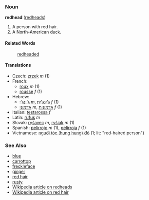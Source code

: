 ===Noun===
'''redhead''' ([[redheads]])

# A person with red hair.
# A North-American duck.
<!-- Capitalised and pluralised, "Redheads" is the most famous brand of matches in Australia -->

====Related Words====
:[[redheaded]]

====Translations====
*Czech: [[zrzek]] ''m'' (1)
*French:
**[[roux]] ''m'' (1)
**[[rousse]] ''f'' (1)
*Hebrew: 
**[[ג'ינג'י]] ''m'', [[ג'ינג'ית]] ''f'' (1)
**[[אדמוני]] ''m'', [[אדמונית]] ''f'' (1)
*Italian: [[testarossa]] ''f''
*Latin: [[rufus]] ''m''
*Slovak: [[ryšavec]] ''m'', [[ryšiak]] ''m'' (1)
*Spanish: [[pelirrojo]] ''m'' (1), [[pelirroja]] ''f'' (1)
*Vietnamese: [[người tóc đỏ|người tóc (hung hung) đỏ]] (1; lit: "red-haired person")

===See Also===
*[[blue]]<!-- nickname commonly given to redheads in Australia -->
*[[carrottop]]
*[[freckleface]]
*[[ginger]]
*[[red hair]]
*[[rusty]]
*[[en:redhead|Wikipedia article on redheads]]
*[[en:red hair|Wikipedia article on red hair]]